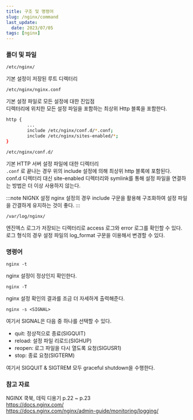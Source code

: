 ```yaml
---
title: 구조 및 명령어
slug: /nginx/command
last_update:
  date: 2023/07/05
tags: [nginx]
---
```


### 폴더 및 파일

`/etc/nginx/`

기본 설정이 저장된 루트 디렉터리

`/etc/nginx/nginx.conf`

기본 설정 파일로 모든 설정에 대한 진입점  
디렉터리에 위치한 모든 설정 파일을 포함하는 최상위 Http 블록을 포함한다.  

```bash title="nginx에 포함된 설정 파일 포함 include 구문"
http {
        ...
        include /etc/nginx/conf.d/*.conf;
        include /etc/nginx/sites-enabled/*;
}
```

`/etc/nginx/conf.d/`

기본 HTTP 서버 설정 파일에 대한 디렉터리  
`.conf` 로 끝나는 경우 위의 include 설정에 의해 최상위 http 블록에 포함된다.  
conf.d 디렉터리 대신 site-enabled 디렉터리와 symlink를 통해 설정 파일을 연결하는 방법은 더 이상 사용하지 않는다.  

:::note NIGNX 설정
nginx 설정의 경우 include 구문을 활용해 구조화하여 설정 파일을 간결하게 유지하는 것이 좋다.
:::

`/var/log/nginx/`

엔진엑스 로그가 저장되는 디렉터리로 access 로그와 error 로그를 확인할 수 있다.  
로그 형식의 경우 설정 파일의 log_format 구문을 이용해서 변경할 수 있다.  

### 명령어

`nginx -t`

nginx 설정이 정상인지 확인한다.  

`nginx -T`  

nginx 설정 확인의 결과를 조금 더 자세하게 출력해준다.  

`nginx -s <SIGNAL>`

여기서 SIGNAL은 다음 중 하나를 선택할 수 있다.

- quit: 정상적으로 종료(SIGQUIT)
- reload: 설정 파일 리로드(SIGHUP)
- reopen: 로그 파일을 다시 열도록 요청(SIGUSR1)
- stop: 종료 요청(SIGTERM)

여기서 SIGQUIT & SIGTREM 모두 graceful shutdown을 수행한다.

### 참고 자료

NGINX 쿡북, 데릭 디용기 p.22 ~ p.23  
https://docs.nginx.com/  
https://docs.nginx.com/nginx/admin-guide/monitoring/logging/

